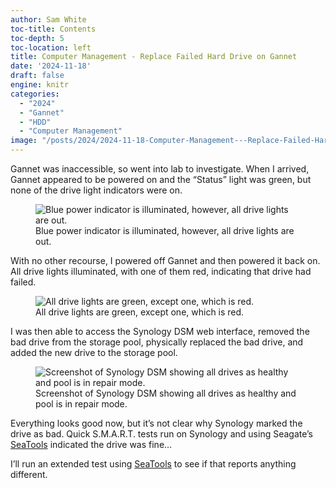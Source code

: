 ```yaml
---
author: Sam White
toc-title: Contents
toc-depth: 5
toc-location: left
title: Computer Management - Replace Failed Hard Drive on Gannet
date: '2024-11-18'
draft: false
engine: knitr
categories: 
  - "2024"
  - "Gannet"
  - "HDD"
  - "Computer Management"
image: "/posts/2024/2024-11-18-Computer-Management---Replace-Failed-Hard-Drive-on-Gannet/20241118-gannet-hdd-replacement-repairing-01.png"
---
```

Gannet was inaccessible, so went into lab to investigate. When I arrived, Gannet appeared to be powered on and the "Status" light was green, but none of the drive light indicators were on.

![Blue power indicator is illuminated, however, all drive lights are out.](./20241118-gannet-hdds-no_lights.jpg){#fig-no_lights fig-alt="Blue power indicator is illuminated, however, all drive lights are out." .lightbox}

With no other recourse, I powered off Gannet and then powered it back on. All drive lights illuminated, with one of them red, indicating that drive had failed.

![All drive lights are green, except one, which is red.](./20241118-gannet-hdds-red_light.jpg){#fig-one_red_light fig-alt="All drive lights are green, except one, which is red." .lightbox}

I was then able to access the Synology DSM web interface, removed the bad drive from the storage pool, physically replaced the bad drive, and added the new drive to the storage pool.


![Screenshot of Synology DSM showing all drives as healthy and pool is in repair mode.](./20241118-gannet-hdd-replacement-repairing-01.png){#fig-dsm_repair_mode fig-alt="Screenshot of Synology DSM showing all drives as healthy and pool is in repair mode." .lightbox}

Everything looks good now, but it's not clear why Synology marked the drive as bad. Quick S.M.A.R.T. tests run on Synology and using Seagate's [SeaTools](https://www.seagate.com/support/downloads/seatools/) indicated the drive was fine...

I'll run an extended test using [SeaTools](https://www.seagate.com/support/downloads/seatools/) to see if that reports anything different.
